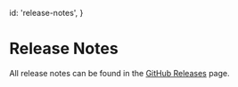 
  id: 'release-notes',
}

# Release Notes

All release notes can be found in the [GitHub Releases](https://github.com/supabase/realtime/releases) page.


